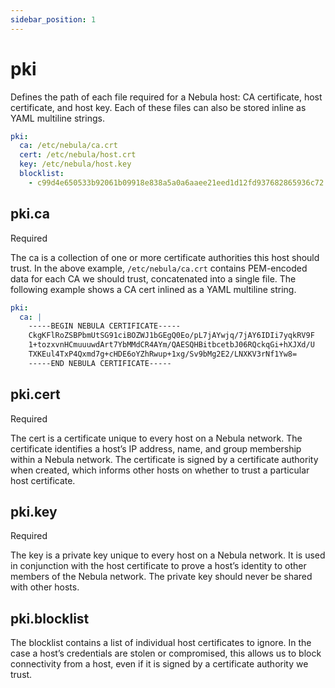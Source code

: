 ```yaml
---
sidebar_position: 1
---
```



# pki

Defines the path of each file required for a Nebula host: CA certificate, host certificate, and host key. Each of these files can also be stored inline as YAML multiline strings.

```yml
pki:
  ca: /etc/nebula/ca.crt
  cert: /etc/nebula/host.crt
  key: /etc/nebula/host.key
  blocklist:
    - c99d4e650533b92061b09918e838a5a0a6aaee21eed1d12fd937682865936c72
```

## pki.ca

<Pill className="mb-24">Required</Pill>

The ca is a collection of one or more certificate authorities this host should trust. In the above example, `/etc/nebula/ca.crt` contains PEM-encoded data for each CA we should trust, concatenated into a single file. The following example shows a CA cert inlined as a YAML multiline string.

```yml
pki:
  ca: |
    -----BEGIN NEBULA CERTIFICATE-----
    CkgKFlRoZSBPbmUtSG91ciBOZWJ1bGEgQ0Eo/pL7jAYwjq/7jAY6IDIi7yqkRV9F
    1+tozxvnHCmuuuwdArt7YbMMdCR4AYm/QAESQHBitbcetbJ06RQckqGi+hXJXd/U
    TXKEul4TxP4Qxmd7g+cHDE6oYZhRwup+1xg/Sv9bMg2E2/LNXKV3rNf1Yw8=
    -----END NEBULA CERTIFICATE-----
```

## pki.cert

<Pill className="mb-24">Required</Pill>

The cert is a certificate unique to every host on a Nebula network. The certificate identifies a host’s IP address, name, and group membership within a Nebula network. The certificate is signed by a certificate authority when created, which informs other hosts on whether to trust a particular host certificate.

## pki.key

<Pill className="mb-24">Required</Pill>

The key is a private key unique to every host on a Nebula network. It is used in conjunction with the host certificate to prove a host’s identity to other members of the Nebula network. The private key should never be shared with other hosts.

## pki.blocklist

The blocklist contains a list of individual host certificates to ignore. In the case a host’s credentials are stolen or compromised, this allows us to block connectivity from a host, even if it is signed by a certificate authority we trust.
